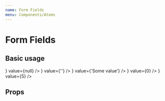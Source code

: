 ```yaml
---
name: Form Fields
menu: Components/Atoms
---
```





# Form Fields

## Basic usage

<Playground>
  <div style={{ marginBottom: 15 }}>
    <FormFieldText value={null}  />
    <FormFieldText value={''}  />
    <FormFieldText
      value={'Some value'}
    />
    <FormFieldNumber value={0}  />
    <FormFieldNumber value={5}  />
  </div>
  <div style={{ marginBottom: 15 }}>
    <FormFieldText
      icon={<ThreeDRotationIcon />}
      value={null}
    />
    <FormFieldText
      icon={<ThreeDRotationIcon />}
      value={''}
    />
    <FormFieldText
      icon={<ThreeDRotationIcon />}
      value={'Some value'}
    />
    <FormFieldNumber
      icon={<ThreeDRotationIcon />}
      value={0}
    />
    <FormFieldNumber
      icon={<ThreeDRotationIcon />}
      value={5}
    />
  </div>
</Playground>

## Props

<PropsTable of={FormFieldText} />